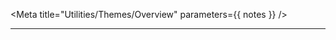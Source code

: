 

<Meta title="Utilities/Themes/Overview" parameters={{ notes }} />

<Title>@iampava-devtools-ds/themes</Title>

---

<ShieldRow>
  <Version
    current={version}
    url="https://github.com/intuit/devtools-ds/tree/master/packages/themes/CHANGELOG.md"
  />
</ShieldRow>

<Description />

<br />
